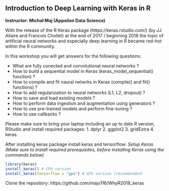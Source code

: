 ## Introduction to Deep Learning with Keras in R

**Instructor: Michał Maj (Appsilon Data Science)**

With the release of the R Keras package (https://keras.rstudio.com/) (by JJ Allaire and Francois Chollet) at the end of 2017 / beginning 2018 the topic of artificial neural networks and especially deep learning in R became red-hot within the R community.

In this workshop you will get answers for the following questions:

- What are fully conected and convolutional neural networks ?
- How to build a sequential model in Keras (keras_model_sequential() function) ?
- How to compile and fit naural netwrks in Keras (compile() and fit() functions) ?
- How to add regularization to neural networks (L1, L2, dropout) ?
- How to save and load existing models ?
- How to perform data ingestion and augmentation using generators ?
- How to use pre-trained models and perform fine-tuning ?
- How to use callbacks ?

Please make sure to bring your laptop including an up to date R version, RStudio and install required packages:
1. dplyr
2. ggplot2
3. gridExtra
4. keras

After installing keras package install keras and tensorflow:
_Setup Keras (Make sure to install required prerequisites, before installing Keras using the commands below)_

```r
library(keras)
install_keras() # CPU version 
install_keras(tensorflow = "gpu") # GPU version (recommended)
```
Clone the repository: https://github.com/maju116/WhyR2018_keras

